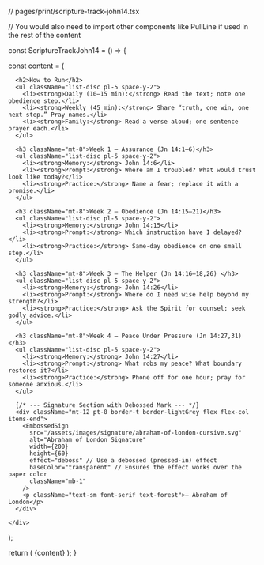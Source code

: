 // pages/print/scripture-track-john14.tsx

// You would also need to import other components like PullLine if used in the rest of the content

const ScriptureTrackJohn14 = () => {

  const content = (
    <div className="text-deepCharcoal">
      
      <h2>How to Run</h2>
      <ul className="list-disc pl-5 space-y-2">
        <li><strong>Daily (10–15 min):</strong> Read the text; note one obedience step.</li>
        <li><strong>Weekly (45 min):</strong> Share “truth, one win, one next step.” Pray names.</li>
        <li><strong>Family:</strong> Read a verse aloud; one sentence prayer each.</li>
      </ul>

      <h3 className="mt-8">Week 1 — Assurance (Jn 14:1–6)</h3>
      <ul className="list-disc pl-5 space-y-2">
        <li><strong>Memory:</strong> John 14:6</li>
        <li><strong>Prompt:</strong> Where am I troubled? What would trust look like today?</li>
        <li><strong>Practice:</strong> Name a fear; replace it with a promise.</li>
      </ul>

      <h3 className="mt-8">Week 2 — Obedience (Jn 14:15–21)</h3>
      <ul className="list-disc pl-5 space-y-2">
        <li><strong>Memory:</strong> John 14:15</li>
        <li><strong>Prompt:</strong> Which instruction have I delayed?</li>
        <li><strong>Practice:</strong> Same-day obedience on one small step.</li>
      </ul>

      <h3 className="mt-8">Week 3 — The Helper (Jn 14:16–18,26) </h3>
      <ul className="list-disc pl-5 space-y-2">
        <li><strong>Memory:</strong> John 14:26</li>
        <li><strong>Prompt:</strong> Where do I need wise help beyond my strength?</li>
        <li><strong>Practice:</strong> Ask the Spirit for counsel; seek godly advice.</li>
      </ul>

      <h3 className="mt-8">Week 4 — Peace Under Pressure (Jn 14:27,31)</h3>
      <ul className="list-disc pl-5 space-y-2">
        <li><strong>Memory:</strong> John 14:27</li>
        <li><strong>Prompt:</strong> What robs my peace? What boundary restores it?</li>
        <li><strong>Practice:</strong> Phone off for one hour; pray for someone anxious.</li>
      </ul>
      
      {/* --- Signature Section with Debossed Mark --- */}
      <div className="mt-12 pt-8 border-t border-lightGrey flex flex-col items-end">
        <EmbossedSign
          src="/assets/images/signature/abraham-of-london-cursive.svg"
          alt="Abraham of London Signature"
          width={200}
          height={60}
          effect="deboss" // Use a debossed (pressed-in) effect
          baseColor="transparent" // Ensures the effect works over the paper color
          className="mb-1"
        />
        <p className="text-sm font-serif text-forest">— Abraham of London</p>
      </div>

    </div>
  );

  return (
    <BrandFrame
      title="Scripture Track — John 14"
      subtitle="Assurance • Obedience • The Helper • Peace"
      pageSize="A4"
    >
      {content}
    </BrandFrame>
  );
}
